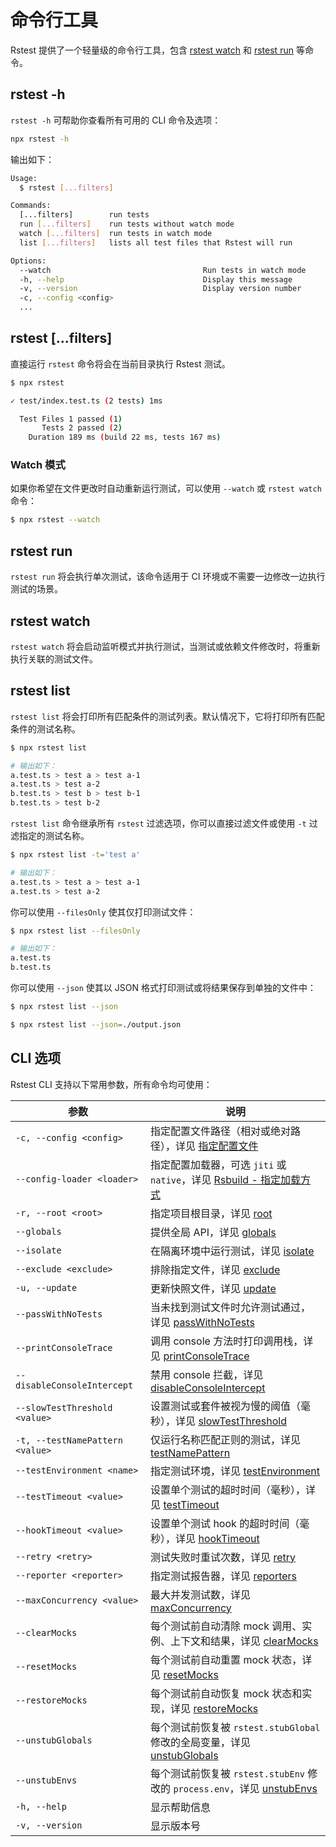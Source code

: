# 命令行工具

Rstest 提供了一个轻量级的命令行工具，包含 [rstest watch](#rstest-watch) 和 [rstest run](#rstest-run) 等命令。

## rstest -h

`rstest -h` 可帮助你查看所有可用的 CLI 命令及选项：

```bash
npx rstest -h
```

输出如下：

```bash
Usage:
  $ rstest [...filters]

Commands:
  [...filters]        run tests
  run [...filters]    run tests without watch mode
  watch [...filters]  run tests in watch mode
  list [...filters]   lists all test files that Rstest will run

Options:
  --watch                                  Run tests in watch mode
  -h, --help                               Display this message
  -v, --version                            Display version number
  -c, --config <config>
  ...
```

## rstest [...filters]

直接运行 `rstest` 命令将会在当前目录执行 Rstest 测试。

```bash
$ npx rstest

✓ test/index.test.ts (2 tests) 1ms

  Test Files 1 passed (1)
       Tests 2 passed (2)
    Duration 189 ms (build 22 ms, tests 167 ms)
```

### Watch 模式

如果你希望在文件更改时自动重新运行测试，可以使用 `--watch` 或 `rstest watch` 命令：

```bash
$ npx rstest --watch
```

## rstest run

`rstest run` 将会执行单次测试，该命令适用于 CI 环境或不需要一边修改一边执行测试的场景。

## rstest watch

`rstest watch` 将会启动监听模式并执行测试，当测试或依赖文件修改时，将重新执行关联的测试文件。

## rstest list

`rstest list` 将会打印所有匹配条件的测试列表。默认情况下，它将打印所有匹配条件的测试名称。

```bash
$ npx rstest list

# 输出如下：
a.test.ts > test a > test a-1
a.test.ts > test a-2
b.test.ts > test b > test b-1
b.test.ts > test b-2
```

`rstest list` 命令继承所有 `rstest` 过滤选项，你可以直接过滤文件或使用 `-t` 过滤指定的测试名称。

```bash
$ npx rstest list -t='test a'

# 输出如下：
a.test.ts > test a > test a-1
a.test.ts > test a-2
```

你可以使用 `--filesOnly` 使其仅打印测试文件：

```bash
$ npx rstest list --filesOnly

# 输出如下：
a.test.ts
b.test.ts
```

你可以使用 `--json` 使其以 JSON 格式打印测试或将结果保存到单独的文件中：

```bash
$ npx rstest list --json

$ npx rstest list --json=./output.json
```

## CLI 选项

Rstest CLI 支持以下常用参数，所有命令均可使用：

| 参数                            | 说明                                                                                                                                         |
| ------------------------------- | -------------------------------------------------------------------------------------------------------------------------------------------- |
| `-c, --config <config>`         | 指定配置文件路径（相对或绝对路径），详见 [指定配置文件](/guide/basic/configure-rstest#指定配置文件)                                          |
| `--config-loader <loader>`      | 指定配置加载器，可选 `jiti` 或 `native`，详见 [Rsbuild - 指定加载方式](https://rsbuild.rs/guide/configuration/rsbuild#specify-config-loader) |
| `-r, --root <root>`             | 指定项目根目录，详见 [root](/config/test/root)                                                                                               |
| `--globals`                     | 提供全局 API，详见 [globals](/config/test/globals)                                                                                           |
| `--isolate`                     | 在隔离环境中运行测试，详见 [isolate](/config/test/isolate)                                                                                   |
| `--exclude <exclude>`           | 排除指定文件，详见 [exclude](/config/test/exclude)                                                                                           |
| `-u, --update`                  | 更新快照文件，详见 [update](/config/test/update)                                                                                             |
| `--passWithNoTests`             | 当未找到测试文件时允许测试通过，详见 [passWithNoTests](/config/test/passWithNoTests)                                                         |
| `--printConsoleTrace`           | 调用 console 方法时打印调用栈，详见 [printConsoleTrace](/config/test/printConsoleTrace)                                                      |
| `--disableConsoleIntercept`     | 禁用 console 拦截，详见 [disableConsoleIntercept](/config/test/disableConsoleIntercept)                                                      |
| `--slowTestThreshold <value>`   | 设置测试或套件被视为慢的阈值（毫秒），详见 [slowTestThreshold](/config/test/slowTestThreshold)                                               |
| `-t, --testNamePattern <value>` | 仅运行名称匹配正则的测试，详见 [testNamePattern](/config/test/testNamePattern)                                                               |
| `--testEnvironment <name>`      | 指定测试环境，详见 [testEnvironment](/config/test/testEnvironment)                                                                           |
| `--testTimeout <value>`         | 设置单个测试的超时时间（毫秒），详见 [testTimeout](/config/test/testTimeout)                                                                 |
| `--hookTimeout <value>`         | 设置单个测试 hook 的超时时间（毫秒），详见 [hookTimeout](/config/test/hookTimeout)                                                           |
| `--retry <retry>`               | 测试失败时重试次数，详见 [retry](/config/test/retry)                                                                                         |
| `--reporter <reporter>`         | 指定测试报告器，详见 [reporters](/config/test/reporters)                                                                                     |
| `--maxConcurrency <value>`      | 最大并发测试数，详见 [maxConcurrency](/config/test/maxConcurrency)                                                                           |
| `--clearMocks`                  | 每个测试前自动清除 mock 调用、实例、上下文和结果，详见 [clearMocks](/config/test/clearMocks)                                                 |
| `--resetMocks`                  | 每个测试前自动重置 mock 状态，详见 [resetMocks](/config/test/resetMocks)                                                                     |
| `--restoreMocks`                | 每个测试前自动恢复 mock 状态和实现，详见 [restoreMocks](/config/test/restoreMocks)                                                           |
| `--unstubGlobals`               | 每个测试前恢复被 `rstest.stubGlobal` 修改的全局变量，详见 [unstubGlobals](/config/test/unstubGlobals)                                        |
| `--unstubEnvs`                  | 每个测试前恢复被 `rstest.stubEnv` 修改的 `process.env`，详见 [unstubEnvs](/config/test/unstubEnvs)                                           |
| `-h, --help`                    | 显示帮助信息                                                                                                                                 |
| `-v, --version`                 | 显示版本号                                                                                                                                   |
